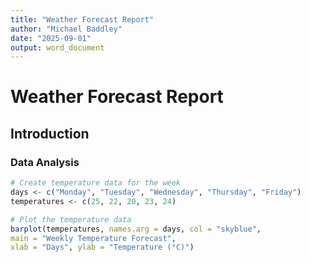 ```yaml
---
title: "Weather Forecast Report"
author: "Michael Baddley"
date: "2025-09-01"
output: word_document
---
```


# Weather Forecast Report
## Introduction
### Data Analysis


```r
# Create temperature data for the week
days <- c("Monday", "Tuesday", "Wednesday", "Thursday", "Friday")
temperatures <- c(25, 22, 20, 23, 24)
```


```r
# Plot the temperature data
barplot(temperatures, names.arg = days, col = "skyblue",
main = "Weekly Temperature Forecast",
xlab = "Days", ylab = "Temperature (°C)")
```

